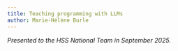 ```yaml
---
title: Teaching programming with LLMs
author: Marie-Hélène Burle
---
```


*Presented to the HSS National Team in September 2025.*

:::{.def}



:::

<!-- [Slides](2025_teaching_with_llm_slides.qmd){.btn .btn-outline-primary} [(Click and wait: this reveal.js presentation may take a little time to load.)]{.inlinenote} -->

